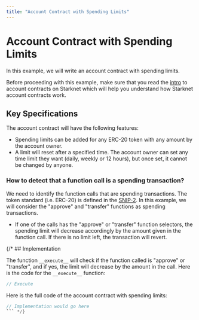 ```yaml
---
title: "Account Contract with Spending Limits"
---
```


# Account Contract with Spending Limits

In this example, we will write an account contract with spending limits.

Before proceeding with this example, make sure that you read the [intro](./account_contract) to account contracts on Starknet which will help you understand how Starknet account contracts work.

## Key Specifications

The account contract will have the following features: 

- Spending limits can be added for any ERC-20 token with any amount by the account owner.
- A limit will reset after a specified time. The account owner can set any time limit they want (daily, weekly or 12 hours), but once set, it cannot be changed by anyone.

### How to detect that a function call is a spending transaction?

We need to identify the function calls that are spending transactions.
The token standard (i.e. ERC-20) is defined in the [SNIP-2](https://github.com/starknet-io/SNIPs/blob/main/SNIPS/snip-2.md).
 In this example, we will consider the "approve" and "transfer" functions as spending transactions.

- If one of the calls has the "approve" or "transfer" function selectors, the spending limit will decrease accordingly by the amount given in the function call. If there is no limit left, the transaction will revert.

{/* ## Implementation

The function `__execute__` will check if the function called is "approve" or "transfer", and if yes, the limit will decrease by the amount in the call. Here is the code for the `__execute__` function: 

```rust
// Execute
```

Here is the full code of the account contract with spending limits:

```rust
// Implementation would go here
``` */}